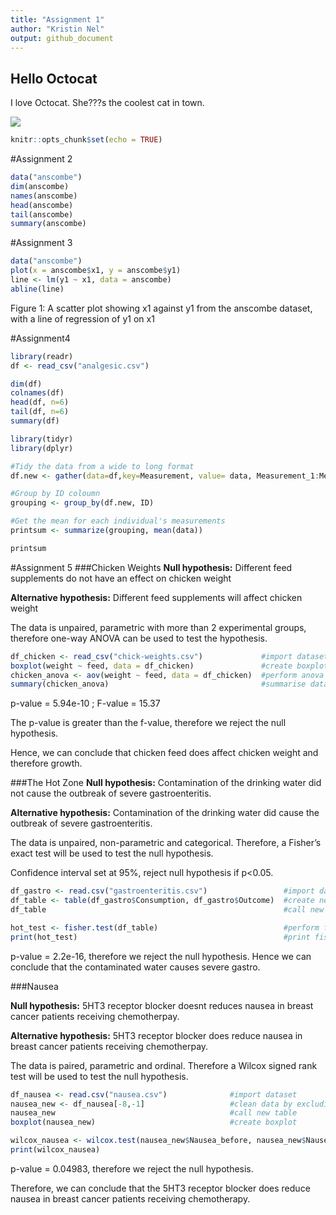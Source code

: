 ```yaml
---
title: "Assignment 1"
author: "Kristin Nel"
output: github_document
---
```


## Hello Octocat
I love Octocat. She???s the coolest cat in town.

![](https://dl.dropboxusercontent.com/u/11805474/painblogr/biostats/images/octocat.png)


```r
knitr::opts_chunk$set(echo = TRUE)

```

#Assignment 2
```r
data("anscombe")
dim(anscombe)
names(anscombe)
head(anscombe)
tail(anscombe)
summary(anscombe)

```

#Assignment 3
``` r
data("anscombe")
plot(x = anscombe$x1, y = anscombe$y1)
line <- lm(y1 ~ x1, data = anscombe)
abline(line)
```
Figure 1: A scatter plot showing x1 against y1 from the anscombe dataset, with a line of regression of y1 on x1

#Assignment4
```r
library(readr)
df <- read_csv("analgesic.csv")
```

```r
dim(df)
colnames(df)
head(df, n=6)
tail(df, n=6)
summary(df)
```

```r
library(tidyr)
library(dplyr)

#Tidy the data from a wide to long format
df.new <- gather(data=df,key=Measurement, value= data, Measurement_1:Measurement_3, na.rm=FALSE, convert=FALSE, factor_key=FALSE)

#Group by ID coloumn
grouping <- group_by(df.new, ID)

#Get the mean for each individual's measurements
printsum <- summarize(grouping, mean(data))

printsum 
```

#Assignment 5
###Chicken Weights
**Null hypothesis:** Different feed supplements do not have an effect on chicken weight

**Alternative hypothesis:** Different feed supplements will affect chicken weight

The data is unpaired, parametric with more than 2 experimental groups, therefore one-way ANOVA can be used to test the hypothesis.


```r
df_chicken <- read_csv("chick-weights.csv")             #import dataset
boxplot(weight ~ feed, data = df_chicken)               #create boxplot
chicken_anova <- aov(weight ~ feed, data = df_chicken)  #perform anova
summary(chicken_anova)                                  #summarise data
```
p-value = 5.94e-10 ; F-value = 15.37

The p-value is greater than the f-value, therefore we reject the null hypothesis.

Hence, we can conclude that chicken feed does affect chicken weight and therefore growth.

###The Hot Zone
**Null hypothesis:** Contamination of the drinking water did not cause the outbreak of severe gastroenteritis.

**Alternative hypothesis:** Contamination of the drinking water did cause the outbreak of severe gastroenteritis.

The data is unpaired, non-parametric and categorical. Therefore, a Fisher's exact test will be used to test the null hypothesis.

Confidence interval set at 95%, reject null hypothesis if p<0.05.
```r

df_gastro <- read.csv("gastroenteritis.csv")                 #import dataset
df_table <- table(df_gastro$Consumption, df_gastro$Outcome)  #create new table
df_table                                                     #call new table

hot_test <- fisher.test(df_table)                            #perform fisher's exact
print(hot_test)                                              #print fisher's excat results
```
p-value = 2.2e-16, therefore we reject the null hypothesis.
Hence we can conclude that the contaminated water causes severe gastro.

###Nausea

**Null hypothesis:** 5HT3 receptor blocker doesnt reduces nausea in breast cancer patients receiving chemotherpay.

**Alternative hypothesis:** 5HT3 receptor blocker does reduce nausea in breast cancer patients receiving chemotherpay.

The data is paired, parametric and ordinal. Therefore a Wilcox signed rank test will be used to test the null hypothesis.

```r
df_nausea <- read.csv("nausea.csv")              #import dataset
nausea_new <- df_nausea[-8,-1]                   #clean data by excluding last observation
nausea_new                                       #call new table
boxplot(nausea_new)                              #create boxplot

wilcox_nausea <- wilcox.test(nausea_new$Nausea_before, nausea_new$Nausea_after, paired=TRUE)   #perform Wilcox test
print(wilcox_nausea)
```

p-value = 0.04983, therefore we reject the null hypothesis.

Therefore, we can conclude that the 5HT3 receptor blocker does reduce nausea in breast cancer patients receiving chemotherapy.